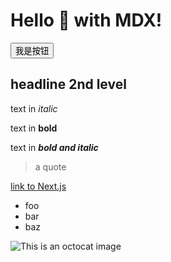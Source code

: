 
# Hello 👋 with MDX!

<Button>我是按钮</Button>
 
## headline 2nd level
 
text in *italic*
 
text in **bold**
 
text in ***bold and italic***
 
> a quote
 
[link to Next.js](https://nextjs.org)
 
* foo
* bar
* baz
 
![This is an octocat image](https://myoctocat.com/assets/images/base-octocat.svg 'I\'m the title of the octocat image')
 